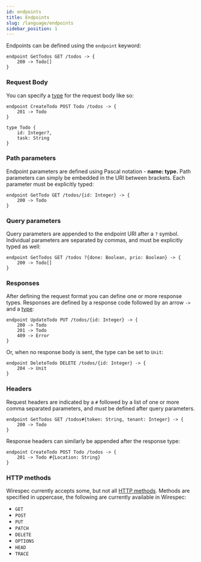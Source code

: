 ```yaml
---
id: endpoints
title: Endpoints
slug: /language/endpoints
sidebar_position: 1
---
```



Endpoints can be defined using the `endpoint` keyword:

```wirespec
endpoint GetTodos GET /todos -> {
    200 -> Todo[]
}
```

### Request Body

You can specify a [type](types) for the request body like so:

```wirespec
endpoint CreateTodo POST Todo /todos -> {
    201 -> Todo
}

type Todo {
    id: Integer?,
    task: String
}
```

### Path parameters

Endpoint parameters are defined using Pascal notation - **name: type.** Path parameters can simply be embedded in the
URI between brackets. Each parameter must be explicitly typed:

```wirespec
endpoint GetTodo GET /todos/{id: Integer} -> {
    200 -> Todo
}
```

### Query parameters

Query parameters are appended to the endpoint URI after a `?` symbol. Individual parameters are separated by commas, and
must be explicitly typed as well:

```wirespec
endpoint GetTodos GET /todos ?{done: Boolean, prio: Boolean} -> {
    200 -> Todo[]
}
```

### Responses

After defining the request format you can define one or more response types. Responses are defined by a response code
followed by an arrow `->` and a [type](types):


```wirespec
endpoint UpdateTodo PUT /todos/{id: Integer} -> {
    200 -> Todo
    201 -> Todo
    409 -> Error
}
```

Or, when no response body is sent, the type can be set to `Unit`:
```wirespec
endpoint DeleteTodo DELETE /todos/{id: Integer} -> {
    204 -> Unit
}
```

### Headers

Request headers are indicated by a `#` followed by a list of one or more comma separated parameters, and  *must* be
defined after query parameters.

```wirespec
endpoint GetTodos GET /todos#{token: String, tenant: Integer} -> {
    200 -> Todo
}
```

Response headers can similarly be appended after the response type:

```wirespec
endpoint CreateTodo POST Todo /todos -> {
    201 -> Todo #{Location: String}
}
```

### HTTP methods

Wirespec currently accepts some, but not all [HTTP methods](https://developer.mozilla.org/en-US/docs/Web/HTTP/Reference/Methods).
Methods are specified in uppercase, the following are currently available in Wirespec:

 - `GET`
 - `POST`
 - `PUT`
 - `PATCH`
 - `DELETE`
 - `OPTIONS`
 - `HEAD`
 - `TRACE`
